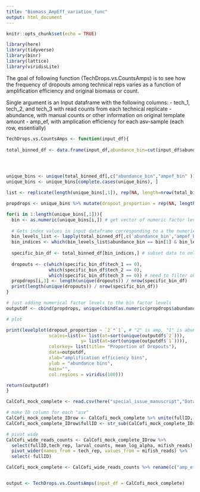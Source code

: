 ```yaml
---
title: "Biomass_AmpEff_variation_func"
output: html_document
---
```


```r
knitr::opts_chunk$set(echo = TRUE)
```

```r
library(here)
library(tidyverse)
library(binr)
library(lattice)
library(viridisLite)
```

The goal of following function (TechDrops.vs.CountsAmps) is to see how the frequency of dropouts among technical reps varies as a function of amplification efficiency and original biomass or count. 

Single argument is an Input dataframe with the following columns: 
- tech_1, tech_2, and tech_3 with read counts from each technical replicate
- abundance, with manual counts or other information on original template amount 
- amp_ef, with amplication efficiency for each asv-sample (each row, essentially)

```r
TechDrops.vs.CountsAmps <- function(input_df){
  
total_binned_df <- data.frame(input_df,abundance_bin=cut(input_df$abundance,unique(as.numeric(quantile(input_df$abundance, na.rm = T, probs = seq(0, 1, 1/8)))),include.lowest=TRUE),  ampef_bin = cut(input_df$amp_ef,unique(as.numeric(quantile(input_df$amp_ef,na.rm = T, probs = seq(0, 1, 1/8)))),include.lowest=TRUE))  # sort abundance and amp efficiency into quantiles with all input data




unique_bins <- unique(total_binned_df[,c("abundance_bin","ampef_bin" )]) # all unique amp bin and abundance bin combinations
unique_bins <- unique_bins[complete.cases(unique_bins), ]

list <- replicate(length(unique_bins[,1]), rep(NA, length=nrow(total_binned_df)), simplify = FALSE) # list of empty vectors (length of input dataframe), one vector for all the row indices corresponding to an unique amp&abundance bin combination

propdrops <- unique_bins %>% mutate(dropout_proportion = rep(NA, length(unique_bins[,1]))) # where proportion of dropouts will go for each unique amp&abundance bin combination

for(i in 1:length(unique_bins[,1])){
  bin <- as.numeric(unique_bins[i,]) # get vector of numeric factor levels of that abundance/amp bin (so c([1,3], [0.1,0.3]) would be c(1,1))
  
  # Gets index values in input dataframe corresponding to a the numeric factor levels for given abundance/amp bin 
  bin_levels_list <- lapply(total_binned_df[,c('abundance_bin','ampef_bin')], as.numeric)
  bin_indices <- which(bin_levels_list$abundance_bin == bin[1] & bin_levels_list$ampef_bin == bin[2])
  
  specific_bin_df <- total_binned_df[bin_indices,] # subset data to only include given abundance/amp bin, get prop of dropouts
  
  dropouts <- c(which(specific_bin_df$tech_1 == 0),
                which(specific_bin_df$tech_2 == 0),
                which(specific_bin_df$tech_3 == 0)) # need to filter out tech reps with all zeros
  propdrops[i,3] <- length(unique(dropouts)) / nrow(specific_bin_df)
  print(length(unique(dropouts)) / nrow(specific_bin_df))
}

# just adding numerical factor levels to the bin factor levels
outputdf <- cbind(propdrops, unique(cbind(as.numeric(propdrops$abundance_bin), as.numeric(propdrops$ampef_bin))))

# plot 

print(levelplot(dropout_proportion ~ `2`*`1`, # "2" is amp, "1" is abundance
                scales=list(x= list(at=sort(unique(outputdf$`2`))),
                            y= list(at=sort(unique(outputdf$`1`)))),
                colorkey= list(title= "Proportion of Dropouts"),
                data=outputdf,
                xlab="amplification efficiency bins",
                ylab = "abundance bins",
                main="",
                col.regions = viridis(100)))

return(outputdf)
}
```

```r
CalCofi_mock_complete <- read.csv(here("special_issue_manuscript","Data", "complete_cal_props_long.csv"))

# make ID column for each "asv"
CalCofi_mock_complete_IDrow <- CalCofi_mock_complete %>% unite(fullID, c(bio_rep,ID_mifish, ID_microscopy, ext_rep), sep=".") 
CalCofi_mock_complete_IDrow$fullID <- str_sub(CalCofi_mock_complete_IDrow$fullID, 2, -3)

# pivot wide
CalCofi_wide_reads_counts <- CalCofi_mock_complete_IDrow %>%
  select(fullID,tech_rep, larval_counts, mean_log_alpha, mifish_reads) %>% 
  pivot_wider(names_from = tech_rep, values_from = mifish_reads) %>% 
  select(-fullID)

CalCofi_mock_complete <- CalCofi_wide_reads_counts %>% rename(c("amp_ef" = mean_log_alpha ,"abundance" = larval_counts, "tech_1" = "1", "tech_2" = "2", "tech_3" = "3"))


output <- TechDrops.vs.CountsAmps(input_df = CalCofi_mock_complete)
```

